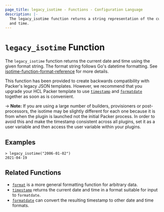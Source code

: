 ```yaml
---
page_title: legacy_isotime - Functions - Configuration Language
description: |-
  The legacy_isotime function returns a string representation of the current date
  and time.
---
```


# `legacy_isotime` Function

The `legacy_isotime` function returns the current date and time using the given format string.
The format string follows Go's datetime formatting. See
[isotime-function-format-reference](/docs/templates/legacy_json_templates/engine#isotime-function-format-reference)
for more details.

This function has been provided to create backwards compatibility with
Packer's legacy JSON templates. However, we recommend that you upgrade your
HCL Packer template to use [`timestamp`](/docs/templates/hcl_templates/functions/datetime/timestamp)
and [`formatdate`](/docs/templates/hcl_templates/functions/datetime/formatdate) together as soon as is convenient.

-> **Note:** If you are using a large number of builders, provisioners
or post-processors, the isotime may be slightly different for each one
because it is from when the plugin is launched not the initial Packer
process. In order to avoid this and make the timestamp consistent across all
plugins, set it as a user variable and then access the user variable within
your plugins.

## Examples

```shell-session
> legacy_isotime("2006-01-02")
2021-04-19
```

## Related Functions

- [`format`](/docs/templates/hcl_templates/functions/string/format) is a more general formatting function for arbitrary
data.
- [`timestamp`](/docs/templates/hcl_templates/functions/datetime/timestamp) returns the current date and time in a format
suitable for input to `formatdate`.
- [`formatdate`](/docs/templates/hcl_templates/functions/datetime/formatdate) can convert the resulting timestamp to
  other date and time formats.
